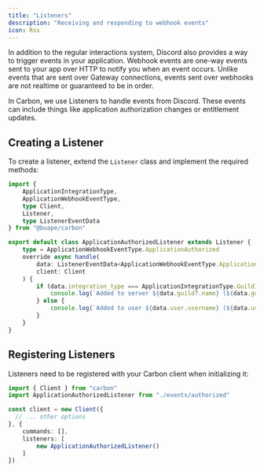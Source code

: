 ```yaml
---
title: "Listeners" 
description: "Receiving and responding to webhook events"
icon: Rss
---
```


In addition to the regular interactions system, Discord also provides a way to trigger events in your application. 
Webhook events are one-way events sent to your app over HTTP to notify you when an event occurs. 
Unlike events that are sent over Gateway connections, events sent over webhooks are not realtime or guaranteed to be in order.

In Carbon, we use Listeners to handle events from Discord. These events can include things like application authorization changes or entitlement updates.

## Creating a Listener

To create a listener, extend the `Listener` class and implement the required methods:

```ts title="src/events/authorized.ts"
import {
	ApplicationIntegrationType,
	ApplicationWebhookEventType,
	type Client,
	Listener,
	type ListenerEventData
} from "@buape/carbon"

export default class ApplicationAuthorizedListener extends Listener {
	type = ApplicationWebhookEventType.ApplicationAuthorized
	override async handle(
		data: ListenerEventData<ApplicationWebhookEventType.ApplicationAuthorized>,
		client: Client
	) {
		if (data.integration_type === ApplicationIntegrationType.GuildInstall) {
			console.log(`Added to server ${data.guild?.name} (${data.guild?.id})`)
		} else {
			console.log(`Added to user ${data.user.username} (${data.user.id})`)
		}
	}
}
```

## Registering Listeners


Listeners need to be registered with your Carbon client when initializing it:

```ts title="src/index.ts"
import { Client } from "carbon"
import ApplicationAuthorizedListener from "./events/authorized"

const client = new Client({
  // ... other options
}, {
	commands: [],
	listeners: [
		new ApplicationAuthorizedListener()
	]
})
```